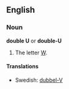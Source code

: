==English==

===Noun===
'''double U''' or '''double-U'''

#The letter [[W]].

====Translations====
*Swedish: [[dubbel-V]]